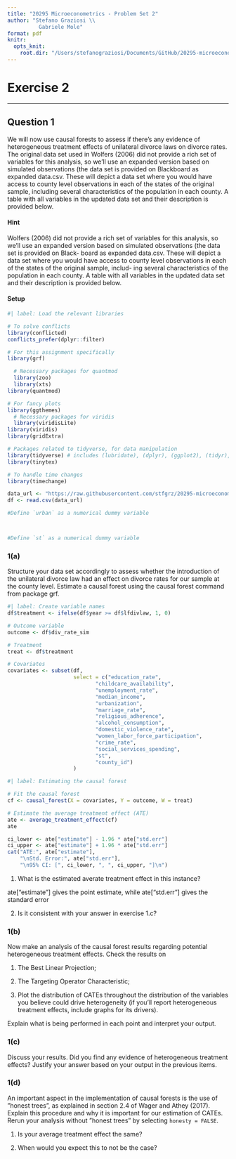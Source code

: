 ```yaml
---
title: "20295 Microeconometrics - Problem Set 2"
author: "Stefano Graziosi \\
          Gabriele Mole"
format: pdf
knitr:
  opts_knit:
    root.dir: "/Users/stefanograziosi/Documents/GitHub/20295-microeconometrics-ps/ps2/ps2_e2"
---
```


# Exercise 2

------------------------------------------------------------------------

## Question 1

We will now use causal forests to assess if there’s any evidence of heterogeneous treatment effects of unilateral divorce laws on divorce rates. The original data set used in Wolfers (2006) did not provide a rich set of variables for this analysis, so we’ll use an expanded version based on simulated observations (the data set is provided on Blackboard as expanded data.csv. These will depict a data set where you would have access to county level observations in each of the states of the original sample, including several characteristics of the population in each county. A table with all variables in the updated data set and their description is provided below.

#### Hint

Wolfers (2006) did not provide a rich set of variables for this analysis, so we’ll use an expanded version based on simulated observations (the data set is provided on Black- board as expanded data.csv. These will depict a data set where you would have access to county level observations in each of the states of the original sample, includ- ing several characteristics of the population in each county. A table with all variables in the updated data set and their description is provided below.

#### Setup

```r
#| label: Load the relevant libraries

# To solve conflicts
library(conflicted)
conflicts_prefer(dplyr::filter)

# For this assignment specifically
library(grf)

  # Necessary packages for quantmod
  library(zoo)
  library(xts)
library(quantmod)

# For fancy plots
library(ggthemes)
  # Necessary packages for viridis
  library(viridisLite)
library(viridis)
library(gridExtra)

# Packages related to tidyverse, for data manipulation
library(tidyverse) # includes (lubridate), (dplyr), (ggplot2), (tidyr), (tidyselect)
library(tinytex)

# To handle time changes
library(timechange)
```

```r
data_url <- "https://raw.githubusercontent.com/stfgrz/20295-microeconometrics-ps/5c6aebedcdd74f0e85b270c2d25c9e0c9f5501aa/ps2/ps2_data/expanded_data.csv"
df <- read.csv(data_url)

#Define `urban` as a numerical dummy variable



#Define `st` as a numerical dummy variable
```

### 1(a)

Structure your data set accordingly to assess whether the introduction of the unilateral divorce law had an effect on divorce rates for our sample at the county level. Estimate a causal forest using the causal forest command from package grf.

```r
#| label: Create variable names
df$treatment <- ifelse(df$year >= df$lfdivlaw, 1, 0)

# Outcome variable
outcome <- df$div_rate_sim

# Treatment
treat <- df$treatment

# Covariates
covariates <- subset(df, 
                     select = c("education_rate",
                            "childcare_availability",
                            "unemployment_rate",
                            "median_income",
                            "urbanization",
                            "marriage_rate",
                            "religious_adherence",
                            "alcohol_consumption",
                            "domestic_violence_rate",
                            "women_labor_force_participation",
                            "crime_rate",
                            "social_services_spending",
                            "st",
                            "county_id")
                     )
```

```r
#| label: Estimating the causal forest

# Fit the causal forest
cf <- causal_forest(X = covariates, Y = outcome, W = treat)

# Estimate the average treatment effect (ATE)
ate <- average_treatment_effect(cf)
ate

ci_lower <- ate["estimate"] - 1.96 * ate["std.err"]
ci_upper <- ate["estimate"] + 1.96 * ate["std.err"]
cat("ATE:", ate["estimate"], 
    "\nStd. Error:", ate["std.err"],
    "\n95% CI: [", ci_lower, ", ", ci_upper, "]\n")
```

1.  What is the estimated averate treatment effect in this instance?

ate\["estimate"\] gives the point estimate, while ate\["std.err"\] gives the standard error

2.  Is it consistent with your answer in exercise 1.c?

### 1(b)

Now make an analysis of the causal forest results regarding potential heterogeneous treatment effects. Check the results on

1.  The Best Linear Projection;

2.  The Targeting Operator Characteristic;

3.  Plot the distribution of CATEs throughout the distribution of the variables you believe could drive heterogeneity (if you’ll report heterogeneous treatment effects, include graphs for its drivers).

Explain what is being performed in each point and interpret your output.

### 1(c)

Discuss your results. Did you find any evidence of heterogeneous treatment effects? Justify your answer based on your output in the previous items.

### 1(d)

An important aspect in the implementation of causal forests is the use of ”honest trees”, as explained in section 2.4 of Wager and Athey (2017). Explain this procedure and why it is important for our estimation of CATEs. Rerun your analysis without ”honest trees” by selecting `honesty = FALSE`.

1.  Is your average treatment effect the same?

2.  When would you expect this to not be the case?
